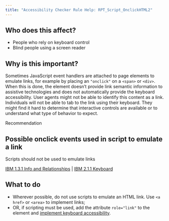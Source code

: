 ```yaml
---
title: "Accessibility Checker Rule Help: RPT_Script_OnclickHTML2"
---
```


<div className="toolHelp">
<Row>
<Column colLg={5} colMd={3} colSm={4} className="toolLeft">

## Who does this affect?

 * People who rely on keyboard control
 * Blind people using a screen reader

## Why is this important?

Sometimes JavaScript event handlers are attached to page elements to emulate links, for example by placing an `"onclick"` on a `<span>` or `<div>`. When this is done, the element doesn’t provide link semantic information to assistive technologies and does not automatically provide the keyboard accessibility. User agents might not be able to identify this content as a link. Individuals will not be able to tab to the link using their keyboard. They might find it hard to determine that interactive controls are available or to understand what type of behavior to expect.

</Column>
<Column colLg={11} colMd={5} colSm={4} className="toolMain">

<div id="locLevel" className="level-violation">Recommendation</div>

## Possible onclick events used in script to emulate a link
Scripts should not be used to emulate links

[IBM 1.3.1 Info and Relationships](http://www.ibm.com/able/guidelines/ci162/info_and_relationships.html) | [IBM 2.1.1 Keyboard](https://www.ibm.com/able/guidelines/ci162/keyboard.html)

<div id="locSnippet"></div>

## What to do

 * Wherever possible, do not use scripts to emulate an HTML link. Use `<a href>` or `<area>` to implement links;
 * OR, if scripting must be used, add the attribute `role="link"` to the element and [implement keyboard accessibility](https://www.ibm.com/able/guidelines/ci162/keyboard.html).

</Column>
</Row>
</div>
